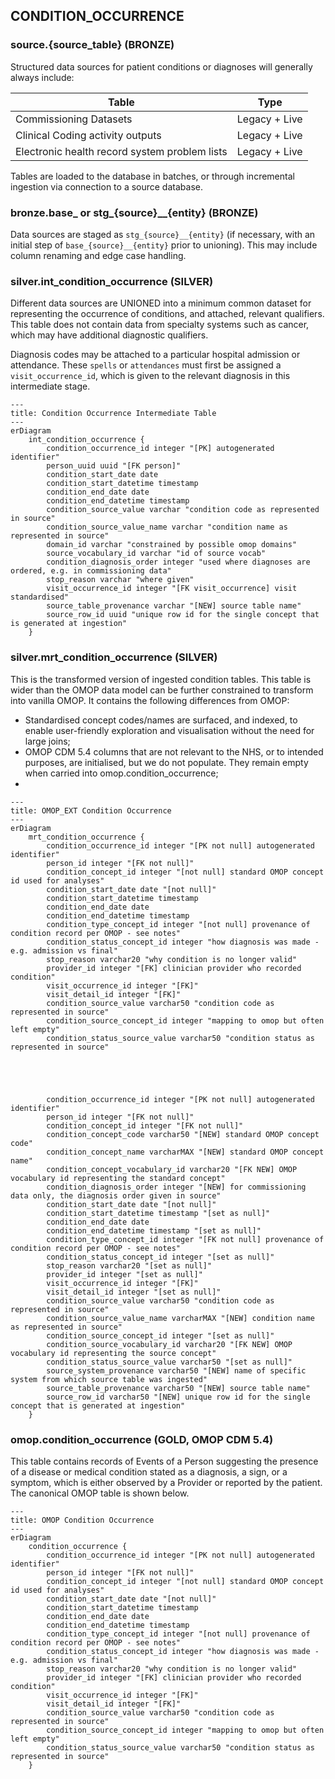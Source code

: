 
## CONDITION_OCCURRENCE

### source.{source_table} (BRONZE)

Structured data sources for patient conditions or diagnoses will generally always include:

| Table                                  | Type            |
|----------------------------------------|-----------------|
| Commissioning Datasets                 | Legacy + Live          |
| Clinical Coding activity outputs | Legacy + Live          |
| Electronic health record system problem lists | Legacy + Live  |

Tables are loaded to the database in batches, or through incremental ingestion via connection to a source database.

### bronze.base_ or stg_{source}__{entity} (BRONZE)

Data sources are staged as `stg_{source}__{entity}` (if necessary, with an initial step of `base_{source}__{entity}` prior to unioning). This may include column renaming and edge case handling.

### silver.int_condition_occurrence (SILVER)

Different data sources are UNIONED into a minimum common dataset for representing the occurrence of conditions, and attached, relevant qualifiers. This table does not contain data from specialty systems such as cancer, which may have additional diagnostic qualifiers.

Diagnosis codes may be attached to a particular hospital admission or attendance. These `spells` or `attendances` must first be assigned a `visit_occurrence_id`, which is given to the relevant diagnosis in this intermediate stage. 

```mermaid
---
title: Condition Occurrence Intermediate Table
---
erDiagram
    int_condition_occurrence {
        condition_occurrence_id integer "[PK] autogenerated identifier"
        person_uuid uuid "[FK person]"
        condition_start_date date
        condition_start_datetime timestamp
        condition_end_date date
        condition_end_datetime timestamp        
        condition_source_value varchar "condition code as represented in source"
        condition_source_value_name varchar "condition name as represented in source"
        domain_id varchar "constrained by possible omop domains"
        source_vocabulary_id varchar "id of source vocab"
        condition_diagnosis_order integer "used where diagnoses are ordered, e.g. in commissioning data"
        stop_reason varchar "where given"
        visit_occurrence_id integer "[FK visit_occurrence] visit standardised"
        source_table_provenance varchar "[NEW] source table name"
        source_row_id uuid "unique row id for the single concept that is generated at ingestion"
    }
```

### silver.mrt_condition_occurrence (SILVER)

This is the transformed version of ingested condition tables. This table is wider than the OMOP data model can be further constrained to transform into vanilla OMOP. It contains the following differences from OMOP:

- Standardised concept codes/names are surfaced, and indexed, to enable user-friendly exploration and visualisation without the need for large joins;
- OMOP CDM 5.4 columns that are not relevant to the NHS, or to intended purposes, are initialised, but we do not populate. They remain empty when carried into omop.condition_occurrence;
- 

```mermaid
---
title: OMOP_EXT Condition Occurrence
---
erDiagram
    mrt_condition_occurrence {
        condition_occurrence_id integer "[PK not null] autogenerated identifier"
        person_id integer "[FK not null]"
        condition_concept_id integer "[not null] standard OMOP concept id used for analyses"
        condition_start_date date "[not null]"
        condition_start_datetime timestamp
        condition_end_date date
        condition_end_datetime timestamp
        condition_type_concept_id integer "[not null] provenance of condition record per OMOP - see notes"
        condition_status_concept_id integer "how diagnosis was made - e.g. admission vs final"
        stop_reason varchar20 "why condition is no longer valid"
        provider_id integer "[FK] clinician provider who recorded condition"
        visit_occurrence_id integer "[FK]"
        visit_detail_id integer "[FK]"
        condition_source_value varchar50 "condition code as represented in source"
        condition_source_concept_id integer "mapping to omop but often left empty"
        condition_status_source_value varchar50 "condition status as represented in source"





        condition_occurrence_id integer "[PK not null] autogenerated identifier"
        person_id integer "[FK not null]"
        condition_concept_id integer "[FK not null]"
        condition_concept_code varchar50 "[NEW] standard OMOP concept code"
        condition_concept_name varcharMAX "[NEW] standard OMOP concept name"
        condition_concept_vocabulary_id varchar20 "[FK NEW] OMOP vocabulary id representing the standard concept"
        condition_diagnosis_order integer "[NEW] for commissioning data only, the diagnosis order given in source"
        condition_start_date date "[not null]"
        condition_start_datetime timestamp "[set as null]"
        condition_end_date date
        condition_end_datetime timestamp "[set as null]"
        condition_type_concept_id integer "[FK not null] provenance of condition record per OMOP - see notes"
        condition_status_concept_id integer "[set as null]"
        stop_reason varchar20 "[set as null]"
        provider_id integer "[set as null]"
        visit_occurrence_id integer "[FK]"
        visit_detail_id integer "[set as null]"      
        condition_source_value varchar50 "condition code as represented in source"
        condition_source_value_name varcharMAX "[NEW] condition name as represented in source"
        condition_source_concept_id integer "[set as null]"          
        condition_source_vocabulary_id varchar20 "[FK NEW] OMOP vocabulary id representing the source concept"
        condition_status_source_value varchar50 "[set as null]"
        source_system_provenance varchar50 "[NEW] name of specific system from which source table was ingested"
        source_table_provenance varchar50 "[NEW] source table name"
        source_row_id varchar50 "[NEW] unique row id for the single concept that is generated at ingestion"
    }
```

### omop.condition_occurrence (GOLD, OMOP CDM 5.4)

This table contains records of Events of a Person suggesting the presence of a disease or medical condition stated as a diagnosis, a sign, or a symptom, which is either observed by a Provider or reported by the patient. The canonical OMOP table is shown below. 

```mermaid
---
title: OMOP Condition Occurrence
---
erDiagram
    condition_occurrence {
        condition_occurrence_id integer "[PK not null] autogenerated identifier"
        person_id integer "[FK not null]"
        condition_concept_id integer "[not null] standard OMOP concept id used for analyses"
        condition_start_date date "[not null]"
        condition_start_datetime timestamp
        condition_end_date date
        condition_end_datetime timestamp
        condition_type_concept_id integer "[not null] provenance of condition record per OMOP - see notes"
        condition_status_concept_id integer "how diagnosis was made - e.g. admission vs final"
        stop_reason varchar20 "why condition is no longer valid"
        provider_id integer "[FK] clinician provider who recorded condition"
        visit_occurrence_id integer "[FK]"
        visit_detail_id integer "[FK]"
        condition_source_value varchar50 "condition code as represented in source"
        condition_source_concept_id integer "mapping to omop but often left empty"
        condition_status_source_value varchar50 "condition status as represented in source"
    }
```
